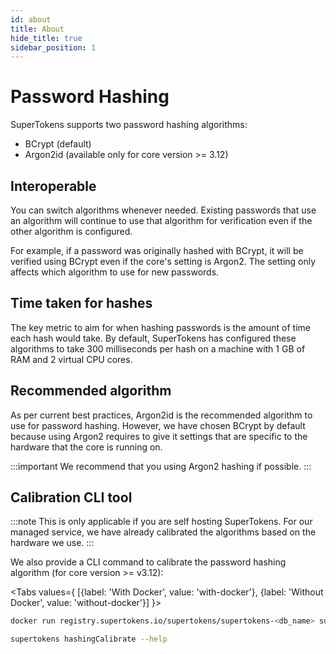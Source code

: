 ```yaml
---
id: about
title: About
hide_title: true
sidebar_position: 1
---
```



# Password Hashing

SuperTokens supports two password hashing algorithms:
- BCrypt (default)
- Argon2id (available only for core version >= 3.12)

## Interoperable 
You can switch algorithms whenever needed. Existing passwords that use an algorithm will continue to use that algorithm for verification even if the other algorithm is configured.

For example, if a password was originally hashed with BCrypt, it will be verified using BCrypt even if the core's setting is Argon2. The setting only affects which algorithm to use for new passwords.

## Time taken for hashes
The key metric to aim for when hashing passwords is the amount of time each hash would take. By default, SuperTokens has configured these algorithms to take 300 milliseconds per hash on a machine with 1 GB of RAM and 2 virtual CPU cores.

## Recommended algorithm
As per current best practices, Argon2id is the recommended algorithm to use for password hashing. However, we have chosen BCrypt by default because using Argon2 requires to give it settings that are specific to the hardware that the core is running on.

:::important
We recommend that you using Argon2 hashing if possible.
:::

## Calibration CLI tool

:::note
This is only applicable if you are self hosting SuperTokens. For our managed service, we have already calibrated the algorithms based on the hardware we use.
:::

We also provide a CLI command to calibrate the password hashing algorithm (for core version >= v3.12):

<Tabs values={ [{label: 'With Docker', value: 'with-docker'}, {label: 'Without Docker', value: 'without-docker'}] }>
<TabItem value="with-docker">

```bash
docker run registry.supertokens.io/supertokens/supertokens-<db_name> supertokens hashingCalibrate --help
```
</TabItem>

<TabItem value="without-docker">

```bash
supertokens hashingCalibrate --help
```

</TabItem>
</Tabs>
